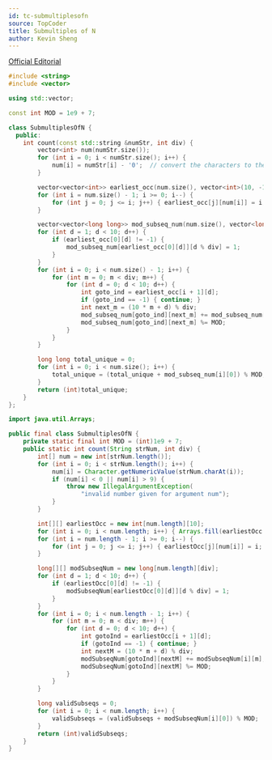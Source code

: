 ```yaml
---
id: tc-submultiplesofn
source: TopCoder
title: Submultiples of N
author: Kevin Sheng
---
```


[Official Editorial](https://www.topcoder.com/blog/single-round-match-805-editorials/#:~:text=Submultiplesofn)

<LanguageSection>
<CPPSection>

```cpp
#include <string>
#include <vector>

using std::vector;

const int MOD = 1e9 + 7;

class SubmultiplesOfN {
  public:
	int count(const std::string &numStr, int div) {
		vector<int> num(numStr.size());
		for (int i = 0; i < numStr.size(); i++) {
			num[i] = numStr[i] - '0';  // convert the characters to their numeric values
		}

		vector<vector<int>> earliest_occ(num.size(), vector<int>(10, -1));
		for (int i = num.size() - 1; i >= 0; i--) {
			for (int j = 0; j <= i; j++) { earliest_occ[j][num[i]] = i; }
		}

		vector<vector<long long>> mod_subseq_num(num.size(), vector<long long>(div));
		for (int d = 1; d < 10; d++) {
			if (earliest_occ[0][d] != -1) {
				mod_subseq_num[earliest_occ[0][d]][d % div] = 1;
			}
		}
		for (int i = 0; i < num.size() - 1; i++) {
			for (int m = 0; m < div; m++) {
				for (int d = 0; d < 10; d++) {
					int goto_ind = earliest_occ[i + 1][d];
					if (goto_ind == -1) { continue; }
					int next_m = (10 * m + d) % div;
					mod_subseq_num[goto_ind][next_m] += mod_subseq_num[i][m];
					mod_subseq_num[goto_ind][next_m] %= MOD;
				}
			}
		}

		long long total_unique = 0;
		for (int i = 0; i < num.size(); i++) {
			total_unique = (total_unique + mod_subseq_num[i][0]) % MOD;
		}
		return (int)total_unique;
	}
};
```

</CPPSection>
<JavaSection>

```java
import java.util.Arrays;

public final class SubmultiplesOfN {
	private static final int MOD = (int)1e9 + 7;
	public static int count(String strNum, int div) {
		int[] num = new int[strNum.length()];
		for (int i = 0; i < strNum.length(); i++) {
			num[i] = Character.getNumericValue(strNum.charAt(i));
			if (num[i] < 0 || num[i] > 9) {
				throw new IllegalArgumentException(
				    "invalid number given for argument num");
			}
		}

		int[][] earliestOcc = new int[num.length][10];
		for (int i = 0; i < num.length; i++) { Arrays.fill(earliestOcc[i], -1); }
		for (int i = num.length - 1; i >= 0; i--) {
			for (int j = 0; j <= i; j++) { earliestOcc[j][num[i]] = i; }
		}

		long[][] modSubseqNum = new long[num.length][div];
		for (int d = 1; d < 10; d++) {
			if (earliestOcc[0][d] != -1) {
				modSubseqNum[earliestOcc[0][d]][d % div] = 1;
			}
		}
		for (int i = 0; i < num.length - 1; i++) {
			for (int m = 0; m < div; m++) {
				for (int d = 0; d < 10; d++) {
					int gotoInd = earliestOcc[i + 1][d];
					if (gotoInd == -1) { continue; }
					int nextM = (10 * m + d) % div;
					modSubseqNum[gotoInd][nextM] += modSubseqNum[i][m];
					modSubseqNum[gotoInd][nextM] %= MOD;
				}
			}
		}

		long validSubseqs = 0;
		for (int i = 0; i < num.length; i++) {
			validSubseqs = (validSubseqs + modSubseqNum[i][0]) % MOD;
		}
		return (int)validSubseqs;
	}
}
```

</JavaSection>
</LanguageSection>

